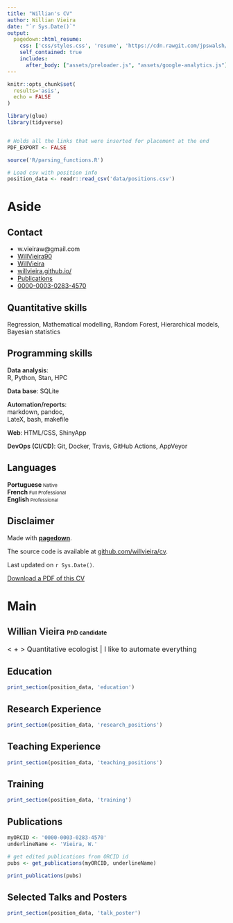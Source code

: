 ```yaml
---
title: "Willian's CV"
author: Willian Vieira
date: "`r Sys.Date()`"
output:
  pagedown::html_resume:
    css: ['css/styles.css', 'resume', 'https://cdn.rawgit.com/jpswalsh/academicons/master/css/academicons.min.css']
    self_contained: true
    includes: 
      after_body: ["assets/preloader.js", "assets/google-analytics.js"]
---
```


```r
knitr::opts_chunk$set(
  results='asis',
  echo = FALSE
)

library(glue)
library(tidyverse)


# Holds all the links that were inserted for placement at the end
PDF_EXPORT <- FALSE

source('R/parsing_functions.R')

# Load csv with position info
position_data <- readr::read_csv('data/positions.csv')
```

<!-- Preload divs -->
<div id="overlay"></div>
<div id="spinner"></div>


Aside
================================================================================

Contact {#contact}
--------------------------------------------------------------------------------

- <i class="fa fa-envelope"></i> w.vieiraw@gmail.com
- <i class="fa fa-twitter"></i> [WillVieira90](https://twitter.com/willvieira90)
- <i class="fa fa-github"></i> [WillVieira](https://github.com/willvieira)
- <i class="fa fa-globe"></i> [willvieira.github.io/](https://willvieira.github.io/)
- <i class="ai ai-google-scholar"></i> [Publications](https://scholar.google.com/citations?user=GyChlIoAAAAJ&hl=en)
- <i class="ai ai-orcid"></i> [0000-0003-0283-4570](https://orcid.org/0000-0003-0283-4570)


Quantitative skills
------------------------------------

Regression, Mathematical modelling, Random Forest, Hierarchical models, Bayesian statistics


Programming skills
------------------------------------

<span style="font-weight:600;">Data analysis</span>: <br>R, Python, Stan, HPC<br>

<span style="font-weight:600;">Data base</span>: SQLite<br>

<span style="font-weight:600;">Automation/reports</span>: <br>markdown, pandoc,<br>LateX, bash, makefile<br> 

<span style="font-weight:600;">Web</span>: HTML/CSS, ShinyApp<br>

<span style="font-weight:600;">DevOps (CI/CD)</span>: Git, Docker, Travis, GitHub Actions, AppVeyor


Languages
------------------------------------

**Portuguese**<span style="font-size:11px;"> Native</span><br>
**French**<span style="font-size:11px;"> Full Professional</span><br>
**English**<span style="font-size:11px;"> Professional</span><br>


Disclaimer {#disclaimer}
--------------------------------------------------------------------------------

Made with [**pagedown**](https://github.com/rstudio/pagedown).

The source code is available at [github.com/willvieira/cv](https://github.com/willvieira/cv).

Last updated on `r Sys.Date()`.

[<i class='fas fa-download'></i> Download a PDF of this CV](https://willvieira.github.io/cv/WillianVieira.pdf)


Main
================================================================================

 <span style="font-weight:600">Willian Vieira</span> <span style="font-size: 13px;">PhD candidate</span>{#title}
--------------------------------------------------------------------------------


<span style="font-size: 1rem;">< <i class="fa fa-chart-bar"></i> + <i class="fa fa-robot"></i> >  Quantitative ecologist | I like to automate everything </span>


Education {data-icon=graduation-cap data-concise=true}
--------------------------------------------------------------------------------

```r
print_section(position_data, 'education')
```



Research Experience {data-icon=laptop}
--------------------------------------------------------------------------------

```r
print_section(position_data, 'research_positions')
```


Teaching Experience {data-icon=chalkboard-teacher}
--------------------------------------------------------------------------------

```r
print_section(position_data, 'teaching_positions')
```

Training {data-icon=certificate}
--------------------------------------------------------------------------------

```r
print_section(position_data, 'training')
```


Publications {data-icon=book}
--------------------------------------------------------------------------------


```r
myORCID <- '0000-0003-0283-4570'
underlineName <- 'Vieira, W.'

# get edited publications from ORCID id
pubs <- get_publications(myORCID, underlineName)

print_publications(pubs)
```


Selected Talks and Posters {data-icon=chalkboard-teacher}
--------------------------------------------------------------------------------

```r
print_section(position_data, 'talk_poster')
```
